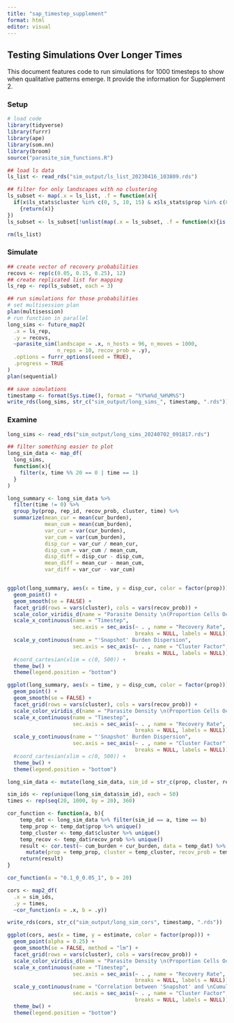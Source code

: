 ```yaml
---
title: "sap_timestep_supplement"
format: html
editor: visual
---
```


## Testing Simulations Over Longer Times

This document features code to run simulations for 1000 timesteps to show when qualitative patterns emerge. It provide the information for Supplement 2.

### Setup

```r
# load code
library(tidyverse)
library(furrr)
library(ape)
library(som.nn)
library(broom)
source("parasite_sim_functions.R")

## load ls data
ls_list <- read_rds("sim_output/ls_list_20230416_103809.rds")

## filter for only landscapes with no clustering
ls_subset <- map(.x = ls_list, .f = function(x){
  if(x$ls_stats$cluster %in% c(0, 5, 10, 15) & x$ls_stats$prop %in% c(0.1, 0.5, 0.9))
    {return(x)}
})
ls_subset <- ls_subset[!unlist(map(.x = ls_subset, .f = function(x){is.null(x)}))]

rm(ls_list)
```

### Simulate

```r
## create vector of recovery probabilities
recovs <- rep(c(0.05, 0.15, 0.25), 12)
## create replicated list for mapping
ls_rep <- rep(ls_subset, each = 3)

## run simulations for those probabilities
# set multisession plan
plan(multisession)
# run function in parallel
long_sims <- future_map2(
  .x = ls_rep,
  .y = recovs,
  ~parasite_sim(landscape = .x, n_hosts = 96, n_moves = 1000,
                n_reps = 10, recov_prob = .y),
  .options = furrr_options(seed = TRUE),
  .progress = TRUE
)
plan(sequential)

## save simulations
timestamp <- format(Sys.time(), format = "%Y%m%d_%H%M%S")
write_rds(long_sims, str_c("sim_output/long_sims_", timestamp, ".rds"))


```

### Examine

```r
long_sims <- read_rds("sim_output/long_sims_20240702_091817.rds")

## filter something easier to plot
long_sim_data <- map_df(
  long_sims,
  function(x){
    filter(x, time %% 20 == 0 | time == 1)
  }
)

long_summary <- long_sim_data %>%
  filter(time != 0) %>%
  group_by(prop, rep_id, recov_prob, cluster, time) %>%
  summarize(mean_cur = mean(cur_burden),
            mean_cum = mean(cum_burden),
            var_cur = var(cur_burden),
            var_cum = var(cum_burden),
            disp_cur = var_cur / mean_cur,
            disp_cum = var_cum / mean_cum,
            disp_diff = disp_cur - disp_cum,
            mean_diff = mean_cur - mean_cum,
            var_diff = var_cur - var_cum)


ggplot(long_summary, aes(x = time, y = disp_cur, color = factor(prop))) +
  geom_point() +
  geom_smooth(se = FALSE) +
  facet_grid(rows = vars(cluster), cols = vars(recov_prob)) +
  scale_color_viridis_d(name = "Parasite Density \n(Proportion Cells Occupied)") +
  scale_x_continuous(name = "Timestep",
                     sec.axis = sec_axis(~ . , name = "Recovery Rate", 
                                         breaks = NULL, labels = NULL)) +
  scale_y_continuous(name = "'Snapshot' Burden Dispersion",
                     sec.axis = sec_axis(~ . , name = "Cluster Factor", 
                                         breaks = NULL, labels = NULL)) +
  #coord_cartesian(xlim = c(0, 500)) +
  theme_bw() +
  theme(legend.position = "bottom")

ggplot(long_summary, aes(x = time, y = disp_cum, color = factor(prop))) +
  geom_point() +
  geom_smooth(se = FALSE) +
  facet_grid(rows = vars(cluster), cols = vars(recov_prob)) +
  scale_color_viridis_d(name = "Parasite Density \n(Proportion Cells Occupied)") +
  scale_x_continuous(name = "Timestep",
                     sec.axis = sec_axis(~ . , name = "Recovery Rate", 
                                         breaks = NULL, labels = NULL)) +
  scale_y_continuous(name = "'Snapshot' Burden Dispersion",
                     sec.axis = sec_axis(~ . , name = "Cluster Factor", 
                                         breaks = NULL, labels = NULL)) +
  #coord_cartesian(xlim = c(0, 500)) +
  theme_bw() +
  theme(legend.position = "bottom")

long_sim_data <- mutate(long_sim_data, sim_id = str_c(prop, cluster, recov_prob, rep_id, sep = "_"))

sim_ids <- rep(unique(long_sim_data$sim_id), each = 50)
times <- rep(seq(20, 1000, by = 20), 360)

cor_function <- function(a, b){
    temp_dat <- long_sim_data %>% filter(sim_id == a, time == b)
    temp_prop <- temp_dat$prop %>% unique()
    temp_cluster <- temp_dat$cluster %>% unique()
    temp_recov <- temp_dat$recov_prob %>% unique()
    result <- cor.test(~ cum_burden + cur_burden, data = temp_dat) %>% tidy() %>%
      mutate(prop = temp_prop, cluster = temp_cluster, recov_prob = temp_recov, time = b)
    return(result)
}

cor_function(a = "0.1_0_0.05_1", b = 20)

cors <- map2_df(
  .x = sim_ids,
  .y = times,
  ~cor_function(a = .x, b = .y)) 

write_rds(cors, str_c("sim_output/long_sim_cors", timestamp, ".rds"))

ggplot(cors, aes(x = time, y = estimate, color = factor(prop))) +
  geom_point(alpha = 0.25) +
  geom_smooth(se = FALSE, method = "lm") +
  facet_grid(rows = vars(cluster), cols = vars(recov_prob)) +
  scale_color_viridis_d(name = "Parasite Density \n(Proportion Cells Occupied)") +
  scale_x_continuous(name = "Timestep",
                     sec.axis = sec_axis(~ . , name = "Recovery Rate", 
                                         breaks = NULL, labels = NULL)) +
  scale_y_continuous(name = "Correlation between 'Snapshot' and \nCumulative Burdens",
                     sec.axis = sec_axis(~ . , name = "Cluster Factor", 
                                         breaks = NULL, labels = NULL)) +
  theme_bw() +
  theme(legend.position = "bottom")
```
